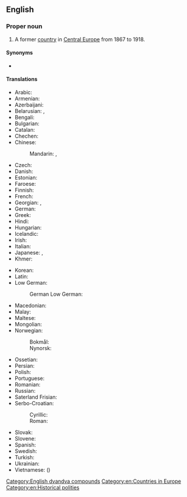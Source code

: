 ==English==
{{wikipedia}}

===Proper noun===
{{en-proper noun}}

# {{senseid|en|Q28513}}{{lb|en|historical}} A former [[country]] in [[Central Europe]] from 1867 to 1918.

====Synonyms====
* {{l|en|Austro-Hungary}}

====Translations====
{{trans-top|id=Q28513|former country in Central Europe}}
* Arabic: {{t|ar|النِّمْسَا وَالْمَجَر|f}}
* Armenian: {{t|hy|Ավստրո-Հունգարիա}}
* Azerbaijani: {{t|az|Avstriya-Macarıstan}}
* Belarusian: {{t|be|А́ўстра-Ве́нгрыя|f}}, {{t|be|А́ўстра-Вуго́ршчына|f}}
* Bengali: {{t|bn|অস্ট্রিয়া-হাঙ্গেরি}}
* Bulgarian: {{t|bg|А́встро-Унга́рия|f}}
* Catalan: {{t|ca|Àustria-Hongria|f}}
* Chechen: {{t|ce|Австри-Венгре}}
* Chinese:
*: Mandarin: {{t+|cmn|奧匈帝國}}, {{t+|cmn|奥匈帝国|tr=Ào-Xiōng dìguó}}
* Czech: {{t+|cs|Rakousko-Uhersko|n}}
* Danish: {{t|da|Østrig-Ungarn}}
* Estonian: {{t|et|Austria-Ungari}}
* Faroese: {{t|fo|Eysturríki-Ungarn|n}}
* Finnish: {{t+|fi|Itävalta-Unkari}}
* French: {{t+|fr|Autriche-Hongrie|f}}
* Georgian: {{t|ka|ავსტრია-უნგრეთი}}, {{t|ka|ავსტრო-უნგრეთი}}
* German: {{t+|de|Österreich-Ungarn|n}}
* Greek: {{t+|el|Αυστροουγγαρία|f|sc=Grek}}
* Hindi: {{t|hi|ऑस्ट्रिया-हंगरी}}
* Hungarian: {{t|hu|Ausztria-Magyarország}}
* Icelandic: {{t|is|Austurríki-Ungverjaland}}
* Irish: {{t|ga|an Ostair agus an Ungáir|f}}
* Italian: {{t|it|Austria-Ungheria|f}}
* Japanese: {{t|ja|オーストリア＝ハンガリー帝国|tr=Ōsutoria-Hangarī teikoku}}, {{t|ja|オーストリア＝ハンガリー|tr=Ōsutoria-Hangarī}}
* Khmer: {{t|km|អូទ្រីស-ហុងគ្រី|tr=ʾoutriih-hongkrii}}
{{trans-mid}}
* Korean: {{t|ko|^오스트리아-^헝가리}}
* Latin: {{t|la|Austriacum-Hungaricum}}
* Low German:
*: German Low German: {{t|nds-de|Öösterriek-Ungarn|n}}
* Macedonian: {{t|mk|Австро-Унгарија|f}}
* Malay: {{t|ms|Austria-Hungary}}
* Maltese: {{t|mt|Awstrija-Ungerija}}
* Mongolian: {{t|mn|Австри-Унгар}}
* Norwegian:
*: Bokmål: {{t|nb|Østerrike-Ungarn}}
*: Nynorsk: {{t|nn|Austerrike-Ungarn}}
* Ossetian: {{t|os|Австри-Венгри}}
* Persian: {{t|fa|اتریش-مجارستان|tr=otriš-majârestân}}
* Polish: {{t+|pl|Austro-Węgry|p}}
* Portuguese: {{t+|pt|Áustria-Hungria|f}}
* Romanian: {{t|ro|Austro-Ungaria|f}}
* Russian: {{t+|ru|А́встро-Ве́нгрия|f}}
* Saterland Frisian: {{t|stq|Aastriek-Ungarn}}
* Serbo-Croatian:
*: Cyrillic: {{t|sh|Аустро-Угарска|f}}
*: Roman: {{t+|sh|Austro-Ugarska|f}}
* Slovak: {{t|sk|Rakúsko-Uhorsko|n}}
* Slovene: {{t+|sl|Ávstro-Ógrska|f}}
* Spanish: {{t+|es|Austria-Hungría|f}}
* Swedish: {{t+|sv|Österrike-Ungern}}
* Turkish: {{t|tr|Avusturya-Macaristan}}
* Ukrainian: {{t|uk|А́встро-Уго́рщина|f}}
* Vietnamese: {{t|vi|Đế quốc Áo-Hung}} ({{t|vi|帝國奧匈}})
{{trans-bottom}}

[[Category:English dvandva compounds]]
[[Category:en:Countries in Europe]]
[[Category:en:Historical polities]]